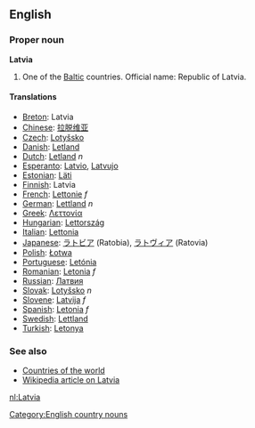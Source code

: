==English==
===Proper noun===
'''Latvia'''

# One of the [[Baltic]] countries. Official name: Republic of Latvia.
==== Translations ====
*[[Breton]]: Latvia
*[[Chinese]]: [[拉脱维亚]]
*[[Czech]]: [[Lotyšsko]]
*[[Danish]]: [[Letland]]
*[[Dutch]]: [[Letland]] ''n''
*[[Esperanto]]: [[Latvio]], [[Latvujo]]
*[[Estonian]]: [[Läti]]
*[[Finnish]]: Latvia
*[[French]]: [[Lettonie]] ''f''
*[[German]]: [[Lettland]] ''n''
*[[Greek]]: [[Λεττονία]]
*[[Hungarian]]: [[Lettország]]
*[[Italian]]: [[Lettonia]]
*[[Japanese]]: [[ラトビア]] (Ratobia), [[ラトヴィア]] (Ratovia)
*[[Polish]]: [[Łotwa]]
*[[Portuguese]]: [[Letónia]]
*[[Romanian]]: [[Letonia]] ''f''
*[[Russian]]: [[Латвия]]
*[[Slovak]]: [[Lotyšsko]] ''n''
*[[Slovene]]: [[Latvija]] ''f''
*[[Spanish]]: [[Letonia]] ''f''
*[[Swedish]]: [[Lettland]]
*[[Turkish]]: [[Letonya]]

===See also===
*[[Countries of the world]]
*[[w:Latvia|Wikipedia article on Latvia]]
[[Category:English country nouns]]
[[nl:Latvia]]